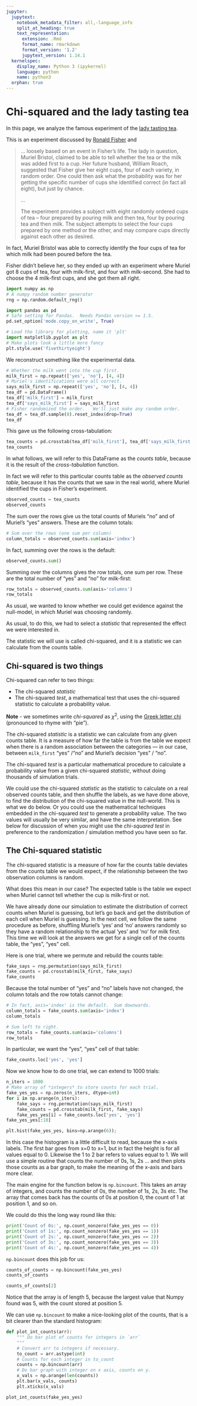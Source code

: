 ```yaml
---
jupyter:
  jupytext:
    notebook_metadata_filter: all,-language_info
    split_at_heading: true
    text_representation:
      extension: .Rmd
      format_name: rmarkdown
      format_version: '1.2'
      jupytext_version: 1.14.1
  kernelspec:
    display_name: Python 3 (ipykernel)
    language: python
    name: python3
  orphan: true
---
```


# Chi-squared and the lady tasting tea

In this page, we analyze the famous experiment of the [lady tasting
tea](https://en.wikipedia.org/wiki/Lady_tasting_tea).

This is an experiment discussed by [Ronald
Fisher](https://en.wikipedia.org/wiki/Ronald_Fisher) and

> ... loosely based on an event in Fisher's life. The lady in question,
> Muriel Bristol, claimed to be able to tell whether the tea or the milk
> was added first to a cup. Her future husband, William Roach, suggested
> that Fisher give her eight cups, four of each variety, in random
> order. One could then ask what the probability was for her getting the
> specific number of cups she identified correct (in fact all eight),
> but just by chance.
>
> ...
>
> The experiment provides a subject with eight randomly ordered cups of
> tea – four prepared by pouring milk and then tea, four by pouring tea
> and then milk. The subject attempts to select the four cups prepared
> by one method or the other, and may compare cups directly against each
> other as desired.

In fact, Muriel Bristol was able to correctly identify the four cups of tea for
which milk had been poured before the tea.

Fisher didn't believe her, so they ended up with an experiment where Muriel got
8 cups of tea, four with milk-first, and four with milk-second.  She had to
choose the 4 milk-first cups, and she got them all right.

```python
import numpy as np
# A numpy random number generator
rng = np.random.default_rng()

import pandas as pd
# Safe setting for Pandas.  Needs Pandas version >= 1.5.
pd.set_option('mode.copy_on_write', True)

# Load the library for plotting, name it 'plt'
import matplotlib.pyplot as plt
# Make plots look a little more fancy
plt.style.use('fivethirtyeight')
```

We reconstruct something like the experimental data.

```python
# Whether the milk went into the cup first.
milk_first = np.repeat(['yes', 'no'], [4, 4])
# Muriel's identifications were all correct.
says_milk_first = np.repeat(['yes', 'no'], [4, 4])
tea_df = pd.DataFrame()
tea_df['milk_first'] = milk_first
tea_df['says_milk_first'] = says_milk_first
# Fisher randomized the order.   We'll just make any random order.
tea_df = tea_df.sample(8).reset_index(drop=True)
tea_df
```

This gave us the following cross-tabulation:

```python
tea_counts = pd.crosstab(tea_df['milk_first'], tea_df['says_milk_first'])
tea_counts
```

In what follows, we will refer to this DataFrame as the *counts table*, because it is the result of the *cross-tabulation* function.

In fact we will refer to this particular counts table as the *observed counts table*, because it has the counts that we saw in the real world, where Muriel identified the cups in Fisher's experiment.

```python
observed_counts = tea_counts
observed_counts
```

The sum over the rows give us the total counts of Muriels "no" and of Muriel's "yes" answers. These are the column totals:

```python
# Sum over the rows (one sum per column)
column_totals = observed_counts.sum(axis='index')
```

In fact, summing over the rows is the default:

```python
observed_counts.sum()
```

Summing over the columns gives the row totals, one sum per row.  These are the total number of "yes" and "no" for milk-first:

```python
row_totals = observed_counts.sum(axis='columns')
row_totals
```

As usual, we wanted to know whether we could get evidence against the null-model, in which Muriel was choosing randomly.  

As usual, to do this, we had to select a *statistic* that represented the effect we were interested in.

The statistic we will use is called chi-squared, and it is a statistic we can
calculate from the counts table.

## Chi-squared is two things

Chi-squared can refer to two things:

* The chi-squared *statistic*
* The chi-squared *test*, a mathematical test that uses the
  chi-squared statistic to calculate a probability value.

**Note** - we sometimes write *chi-squared* as $\chi^2$, using
the [Greek letter
chi](https://en.wikipedia.org/wiki/Chi_(letter)) (pronounced to
rhyme with "pie").

The chi-squared *statistic* is a statistic we can calculate from
any given counts table.  It is a measure of how far the table is
from the table we expect when there is a random association
between the categories — in our case, between `milk_first` "yes"
/"no" and Muriel's decision "yes" / "no".

The chi-squared *test* is a particular mathematical procedure to
calculate a probability value from a given chi-squared
*statistic*, without doing thousands of simulation trials.

We could use the chi-squared *statistic* as the statistic to
calculate on a real observed counts table, and then shuffle the
labels, as we have done above, to find the distribution of the
chi-squared value in the null-world.  This is what we do below.
Or you could use the mathematical techniques embedded in the
chi-squared *test* to generate a probability value.  The two
values will usually be very similar, and have the same
interpretation. See below for discussion of when you might use
the *chi-squared* *test* in preference to the randomization /
simulation method you have seen so far.


## The Chi-squared statistic


The chi-squared statistic is a measure of how far the counts table deviates from the counts table we would expect, if the relationship between the two observation columns is random.

What does this mean in our case?   The expected table is the table we expect when Muriel cannot tell whether the cup is milk-first or not.

We have already done our simulation to estimate the distribution of correct counts when Muriel is guessing, but let's go back and get the distribution of each cell when Muriel is guessing.   In the next cell, we follow the same procedure as before, shuffling Muriel's 'yes' and 'no' answers randomly so they have a random relationship to the actual 'yes' and 'no' for milk first.  This time we will look at the answers we get for a single cell of the counts table, the "yes", "yes" cell.


Here is one trial, where we permute and rebuild the counts table:

```python
fake_says = rng.permutation(says_milk_first)
fake_counts = pd.crosstab(milk_first, fake_says)
fake_counts
```

Because the total number of "yes" and "no" labels have not changed, the column totals and the row totals cannot change:

```python
# In fact, axis='index' is the default.  Sum downwards.
column_totals = fake_counts.sum(axis='index')
column_totals
```

```python
# Sum left to right.
row_totals = fake_counts.sum(axis='columns')
row_totals
```

In particular, we want the "yes", "yes" cell of that table:

```python
fake_counts.loc['yes', 'yes']
```

Now we know how to do one trial, we can extend to 1000 trials:

```python
n_iters = 1000
# Make array of *integers* to store counts for each trial.
fake_yes_yes = np.zeros(n_iters, dtype=int)
for i in np.arange(n_iters):
    fake_says = rng.permutation(says_milk_first)
    fake_counts = pd.crosstab(milk_first, fake_says)
    fake_yes_yes[i] = fake_counts.loc['yes', 'yes']
fake_yes_yes[:10]
```

```python
plt.hist(fake_yes_yes, bins=np.arange(6));
```

In this case the histogram is a little difficult to read, because
the x-axis labels.  The first bar goes from x=0 to x=1, but in
fact the height is for all values equal to 0.  Likewise the 1 to
2 bar refers to values equal to 1.  We will use a simple routine
that counts the number of 0s, 1s, 2s ... and then plots those
counts as a bar graph, to make the meaning of the x-axis and bars
more clear.


The main engine for the function below is `np.bincount`.  This takes an array of integers, and counts the number of 0s, the number of 1s, 2s, 3s etc.  The array that comes back has the counts of 0s at position 0, the count of 1 at position 1, and so on.

We could do this the long way round like this:

```python
print('Count of 0s:', np.count_nonzero(fake_yes_yes == 0))
print('Count of 1s:', np.count_nonzero(fake_yes_yes == 1))
print('Count of 2s:', np.count_nonzero(fake_yes_yes == 2))
print('Count of 3s:', np.count_nonzero(fake_yes_yes == 3))
print('Count of 4s:', np.count_nonzero(fake_yes_yes == 4))
```

`np.bincount` does this job for us:

```python
counts_of_counts = np.bincount(fake_yes_yes)
counts_of_counts
```

```python
counts_of_counts[2]
```

Notice that the array is of length 5, because the largest value that Numpy found was 5, with the count stored at position 5.

We can use `np.bincount` to make a nice-looking plot of the counts, that is a bit clearer than the standard histogram:

```python
def plot_int_counts(arr):
    """ Do bar plot of counts for integers in `arr`
    """
    # Convert arr to integers if necessary.
    to_count = arr.astype(int)
    # Counts for each integer in to_count
    counts = np.bincount(arr)
    # Do bar graph with integer on x axis, counts on y.
    x_vals = np.arange(len(counts))
    plt.bar(x_vals, counts)
    plt.xticks(x_vals)
```

```python
plot_int_counts(fake_yes_yes)
```
